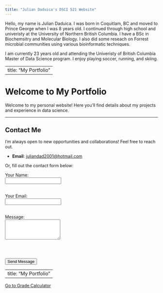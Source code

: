 ```yaml
---
title: "Julian Daduica's DSCI 521 Website"
---
```


Hello, my name is Julian Daduica. I was born in Coquitlam, BC and moved to Prince George when I was 8 years old. I continued through high school and univeristy at the University of Northern British Columbia. I have a BSc in Biochemsitry and Molecular Biology. I also did some reseach on Forrest microbial communities using various bioinformatic techniques.

I am currently 23 years old and attending the Univeristy of British Columbia Master of Data Science program. I enjoy playing soccer, running, and skiing. 


---
title: "My Portfolio"
---

# Welcome to My Portfolio

Welcome to my personal website! Here you'll find details about my projects and experience in data science.

---

## Contact Me

I'm always open to new opportunities and collaborations! Feel free to reach out.

- **Email**: [juliandad2001@hotmail.com](mailto:juliandad2001@hotmail.com)

Or, fill out the contact form below:

<form action="https://formspree.io/f/xwpkbwga" method="POST">
  <label for="name">Your Name:</label><br>
  <input type="text" id="name" name="name" required><br><br>

  <label for="email">Your Email:</label><br>
  <input type="email" id="email" name="email" required><br><br>

  <label for="message">Message:</label><br>
  <textarea id="message" name="message" rows="4" required></textarea><br><br>

  <button type="submit">Send Message</button>
</form>


---
title: "My Portfolio"
---

[Go to Grade Calculator](grade_calculator.qmd)



